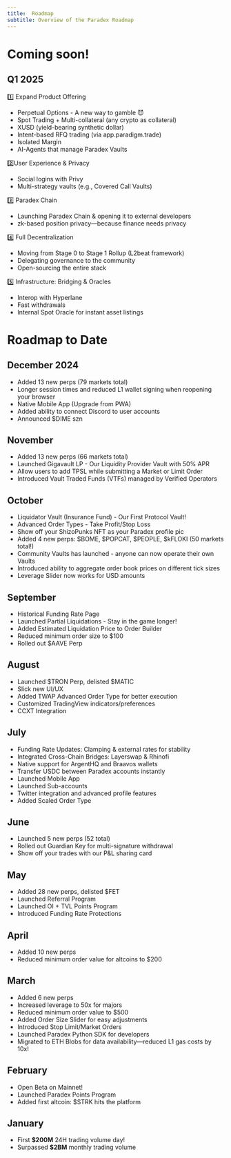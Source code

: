 ```yaml
---
title:  Roadmap
subtitle: Overview of the Paradex Roadmap
---
```


# Coming soon!

## Q1 2025

1️⃣ Expand Product Offering
* Perpetual Options - A new way to gamble 😈
* Spot Trading + Multi-collateral (any crypto as collateral)
* XUSD (yield-bearing synthetic dollar)
* Intent-based RFQ trading (via app.paradigm.trade)
* Isolated Margin
* AI-Agents that manage Paradex Vaults

2️⃣User Experience & Privacy
* Social logins with Privy
* Multi-strategy vaults (e.g., Covered Call Vaults)

3️⃣ Paradex Chain
* Launching Paradex Chain & opening it to external developers
* zk-based position privacy—because finance needs privacy

4️⃣ Full Decentralization
* Moving from Stage 0 to Stage 1 Rollup (L2beat framework)
* Delegating governance to the community
* Open-sourcing the entire stack

5️⃣ Infrastructure: Bridging & Oracles
* Interop with Hyperlane
* Fast withdrawals
* Internal Spot Oracle for instant asset listings

# Roadmap to Date

## December 2024

* Added 13 new perps (79 markets total)
* Longer session times and reduced L1 wallet signing when reopening your browser
* Native Mobile App (Upgrade from PWA)
* Added ability to connect Discord to user accounts
* Announced $DIME szn

## November

* Added 13 new perps (66 markets total)
* Launched Gigavault LP - Our Liquidity Provider Vault with 50% APR
* Allow users to add TPSL while submitting a Market or Limit Order
* Introduced Vault Traded Funds (VTFs) managed by Verified Operators

## October

* Liquidator Vault (Insurance Fund) - Our First Protocol Vault!
* Advanced Order Types - Take Profit/Stop Loss 
* Show off your ShizoPunks NFT as your Paradex profile pic ️
* Added 4 new perps: \$BOME, \$POPCAT, \$PEOPLE, \$kFLOKI (50 markets total!) 
* Community Vaults has launched - anyone can now operate their own Vaults 
* Introduced ability to aggregate order book prices on different tick sizes 
* Leverage Slider now works for USD amounts 

## September

* Historical Funding Rate Page
* Launched Partial Liquidations - Stay in the game longer! 
* Added Estimated Liquidation Price to Order Builder 
* Reduced minimum order size to $100 
* Rolled out \$AAVE Perp 

## August

* Launched \$TRON Perp, delisted \$MATIC 
* Slick new UI/UX 
* Added TWAP Advanced Order Type for better execution 
* Customized TradingView indicators/preferences 
* CCXT Integration 

## July

* Funding Rate Updates: Clamping & external rates for stability 
* Integrated Cross-Chain Bridges: Layerswap & Rhinofi 
* Native support for ArgentHQ and Braavos wallets 
* Transfer USDC between Paradex accounts instantly
* Launched Mobile App 
* Launched Sub-accounts 
* Twitter integration and advanced profile features
* Added Scaled Order Type

## June

* Launched 5 new perps (52 total) 
* Rolled out Guardian Key for multi-signature withdrawal 
* Show off your trades with our P\&L sharing card 

## May

* Added 28 new perps, delisted \$FET
* Launched Referral Program 
* Launched OI + TVL Points Program
* Introduced Funding Rate Protections

## April

* Added 10 new perps
* Reduced minimum order value for altcoins to $200

## March

* Added 6 new perps
* Increased leverage to 50x for majors
* Reduced minimum order value to $500 
* Added Order Size Slider for easy adjustments 
* Introduced Stop Limit/Market Orders 
* Launched Paradex Python SDK for developers 
* Migrated to ETH Blobs for data availability—reduced L1 gas costs by 10x! 

## February

* Open Beta on Mainnet!
* Launched Paradex Points Program 
* Added first altcoin: \$STRK hits the platform 

## January

* First **$200M** 24H trading volume day! 
* Surpassed **$2BM** monthly trading volume 